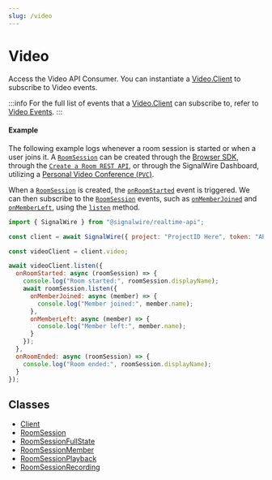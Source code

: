 ```yaml
---
slug: /video
---
```


# Video

Access the Video API Consumer. You can instantiate a [Video.Client](./video-client.mdx) to subscribe to Video events. 

:::info
For the full list of events that a [Video.Client](./video-client.mdx) can subscribe to, refer to [Video Events](./video-client.mdx#events).
:::

#### Example

The following example logs whenever a room session is started or when a user joins it.
A [`RoomSession`](./video-roomsession.mdx) can be created through the [Browser SDK](/sdks/reference/browser-sdk/video/video-roomsession#constructors),
 through the [`Create a Room REST API`](/rest/signalwire-rest/endpoints/video/create-room), or
through the SignalWire Dashboard, utilizing a [Personal Video Conference (`PVC`)](/video/conference).


When a [`RoomSession`](./video-roomsession.mdx) is created, the [`onRoomStarted`](./video-client.mdx#onroomstarted) event is triggered.
We can then subscribe to the [`RoomSession`](./video-roomsession.mdx) events,
such as [`onMemberJoined`](./video-roomsession.mdx#onmemberjoined) and [`onMemberLeft`](./video-roomsession.mdx#onmemberleft),
using the [`listen`](./video-roomsession.mdx#listen) method.


```js
import { SignalWire } from "@signalwire/realtime-api";

const client = await SignalWire({ project: "ProjectID Here", token: "API Token Here" });

const videoClient = client.video;

await videoClient.listen({
  onRoomStarted: async (roomSession) => {
    console.log("Room started:", roomSession.displayName);
    await roomSession.listen({
      onMemberJoined: async (member) => {
        console.log("Member joined:", member.name);
      },
      onMemberLeft: async (member) => {
        console.log("Member left:", member.name);
      }
    });
  },
  onRoomEnded: async (roomSession) => {
    console.log("Room ended:", roomSession.displayName);
  }
});
```

## **Classes**

- [Client](./video-client.mdx)
- [RoomSession](./video-roomsession.mdx)
- [RoomSessionFullState](./video-roomsessionfullstate.md)
- [RoomSessionMember](./video-roomsessionmember.md)
- [RoomSessionPlayback](./video-roomsessionplayback.md)
- [RoomSessionRecording](./video-roomsessionrecording.md)
